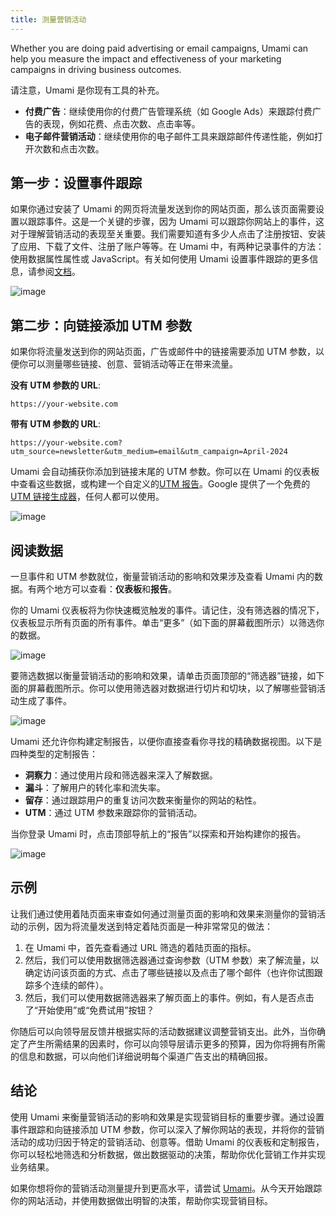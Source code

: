 ```yaml
---
title: 测量营销活动
---
```


Whether you are doing paid advertising or email campaigns, Umami can help you measure the impact
and effectiveness of your marketing campaigns in driving business outcomes.

请注意，Umami 是你现有工具的补充。

- **付费广告**：继续使用你的付费广告管理系统（如 Google Ads）来跟踪付费广告的表现，例如花费、点击次数、点击率等。
- **电子邮件营销活动**：继续使用你的电子邮件工具来跟踪邮件传递性能，例如打开次数和点击次数。

## 第一步：设置事件跟踪

如果你通过安装了 Umami 的网页将流量发送到你的网站页面，那么该页面需要设置以跟踪事件。这是一个关键的步骤，因为 Umami 可以跟踪你网站上的事件，这对于理解营销活动的表现至关重要。我们需要知道有多少人点击了注册按钮、安装了应用、下载了文件、注册了账户等等。在 Umami 中，有两种记录事件的方法：使用数据属性属性或 JavaScript。有关如何使用 Umami 设置事件跟踪的更多信息，请参阅[文档](/docs)。

![image](/images/guides/measure-campaigns-01.png)

## 第二步：向链接添加 UTM 参数

如果你将流量发送到你的网站页面，广告或邮件中的链接需要添加 UTM 参数，以便你可以测量哪些链接、创意、营销活动等正在带来流量。

**没有 UTM 参数的 URL**:

```text
https://your-website.com
```

**带有 UTM 参数的 URL**:

```text
https://your-website.com?utm_source=newsletter&utm_medium=email&utm_campaign=April-2024
```

Umami 会自动捕获你添加到链接末尾的 UTM 参数。你可以在 Umami 的仪表板中查看这些数据，或构建一个自定义的[UTM 报告](/docs/reports/report-utm)。Google 提供了一个免费的[UTM 链接生成器](https://ga-dev-tools.google/campaign-url-builder/)，任何人都可以使用。

![image](/images/guides/measure-campaigns-02.png)

## 阅读数据

一旦事件和 UTM 参数就位，衡量营销活动的影响和效果涉及查看 Umami 内的数据。有两个地方可以查看：**仪表板**和**报告**。

你的 Umami 仪表板将为你快速概览触发的事件。请记住，没有筛选器的情况下，仪表板显示所有页面的所有事件。单击“更多”（如下面的屏幕截图所示）以筛选你的数据。

![image](/images/guides/measure-campaigns-03.png)

要筛选数据以衡量营销活动的影响和效果，请单击页面顶部的“筛选器”链接，如下面的屏幕截图所示。你可以使用筛选器对数据进行切片和切块，以了解哪些营销活动生成了事件。

![image](/images/guides/measure-campaigns-04.png)

Umami 还允许你构建定制报告，以便你直接查看你寻找的精确数据视图。以下是四种类型的定制报告：

- **洞察力**：通过使用片段和筛选器来深入了解数据。
- **漏斗**：了解用户的转化率和流失率。
- **留存**：通过跟踪用户的重复访问次数来衡量你的网站的粘性。
- **UTM**：通过 UTM 参数来跟踪你的营销活动。

当你登录 Umami 时，点击顶部导航上的“报告”以探索和开始构建你的报告。

![image](/images/guides/measure-campaigns-05.png)

## 示例

让我们通过使用着陆页面来审查如何通过测量页面的影响和效果来测量你的营销活动的示例，因为将流量发送到特定着陆页面是一种非常常见的做法：

1. 在 Umami 中，首先查看通过 URL 筛选的着陆页面的指标。
2. 然后，我们可以使用数据筛选器通过查询参数（UTM 参数）来了解流量，以确定访问该页面的方式、点击了哪些链接以及点击了哪个邮件（也许你试图跟踪多个连续的邮件）。
3. 然后，我们可以使用数据筛选器来了解页面上的事件。例如，有人是否点击了“开始使用”或“免费试用”按钮？

你随后可以向领导层反馈并根据实际的活动数据建议调整营销支出。此外，当你确定了产生所需结果的因素时，你可以向领导层请示更多的预算，因为你将拥有所需的信息和数据，可以向他们详细说明每个渠道广告支出的精确回报。

## 结论

使用 Umami 来衡量营销活动的影响和效果是实现营销目标的重要步骤。通过设置事件跟踪和向链接添加 UTM 参数，你可以深入了解你网站的表现，并将你的营销活动的成功归因于特定的营销活动、创意等。借助 Umami 的仪表板和定制报告，你可以轻松地筛选和分析数据，做出数据驱动的决策，帮助你优化营销工作并实现业务结果。

如果你想将你的营销活动测量提升到更高水平，请尝试 [Umami](https://cloud.umami.is/signup?ref=umami-docs-guides)。从今天开始跟踪你的网站活动，并使用数据做出明智的决策，帮助你实现营销目标。
